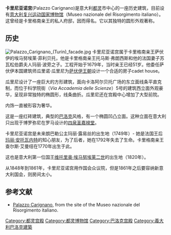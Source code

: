 {{Infobox Historic building
|image= Museo del Risorgimento italiano.JPG
|caption= 立面
|name= 卡里尼亚诺宫
|latitude=
|longitude= 
|location_town=[[都灵|都灵]]
|location_country=[[意大利|意大利]]
|architect=瓜里诺·瓜里尼
|client=萨伏伊的埃马努埃莱·菲利贝托亲王
|engineer=
|construction_start_date=1679年
|completion_date=
|date_demolished=
|cost=
|structural_system=砖
|style=[[巴洛克|巴洛克]]
|size=
}}
'''卡里尼亚诺宫'''(Palazzo Carignano)是意大利[[都灵|都灵]]市中心的一座历史建筑，目前设有[[意大利复兴运动国家博物馆|意大利复兴运动国家博物馆]]（Museo nazionale del Risorgimento italiano）。这曾经是卡里格南亲王的私人府邸，因而得名。它以其独特的圆形外观著称。 

==历史 ==
[[Image:Palazzo_Carignano_(Turin)_facade.jpg|thumb]]
卡里尼亚诺宫属于卡里格南亲王萨伏伊的埃马努埃莱·菲利贝托，他是卡里格南亲王托马斯·弗朗西斯和他的法国妻子苏瓦松伯爵夫人玛丽·波旁之子。工程开始于1679年，当时亲王已经51岁。他委任萨伏伊本国建筑师瓜里诺·瓜里尼为[[萨伏伊王朝|萨伏伊王朝]]设计一个合适的房子cadet house。 

瓜里尼设计了一座巨大的方形建筑，面向卡洛阿尔贝托广场的东立面线条平直克制，而位于科学院街（''Via Accademia delle Scienze''）5号的建筑西立面外观豪华，呈现非常独特的椭圆形，线条曲折。瓜里尼还在宫殿中心增加了大型前院。   

内饰一直被形容为奢华。  

这是一座红砖建筑，典型的[[巴洛克|巴洛克]]风格，有一个椭圆凹凸立面。这种立面在意大利只出现于博罗弥尼在罗马设计的[[四泉圣嘉禄堂|四泉圣嘉禄堂]]。 

卡里尼亚诺宫是未来朗巴勒公主玛丽·露易丝的出生地（1749年）- 她是法国王后[[玛丽·安托瓦内特|玛丽·安托瓦内特]]的知心朋友，为了后者，她在1792年失去了生命。卡里格南亲王查尔斯·艾曼纽在1770年出生于此。 

这也是意大利第一位国王[[维托里奥·埃马努埃莱二世|维托里奥·埃马努埃莱二世]]的出生地（1820年）。 

从1848年到1861年，卡里尼亚诺宫用作国会众议院，但是1861年之后要容纳新意大利国会，则房间太小。

==参考文献==
*[https://web.archive.org/web/20080528231051/http://www.regione.piemonte.it/cultura/risorgimento/ipalazzox.htm Palazzo Carignano], from the site of the Museo nazionale del Risorgimento italiano.

[[Category:都灵宫殿|Category:都灵宫殿]]
[[Category:都灵博物馆|Category:都灵博物馆]]
[[Category:巴洛克宫殿|Category:巴洛克宫殿]]
[[Category:義大利巴洛克建築|Category:義大利巴洛克建築]]